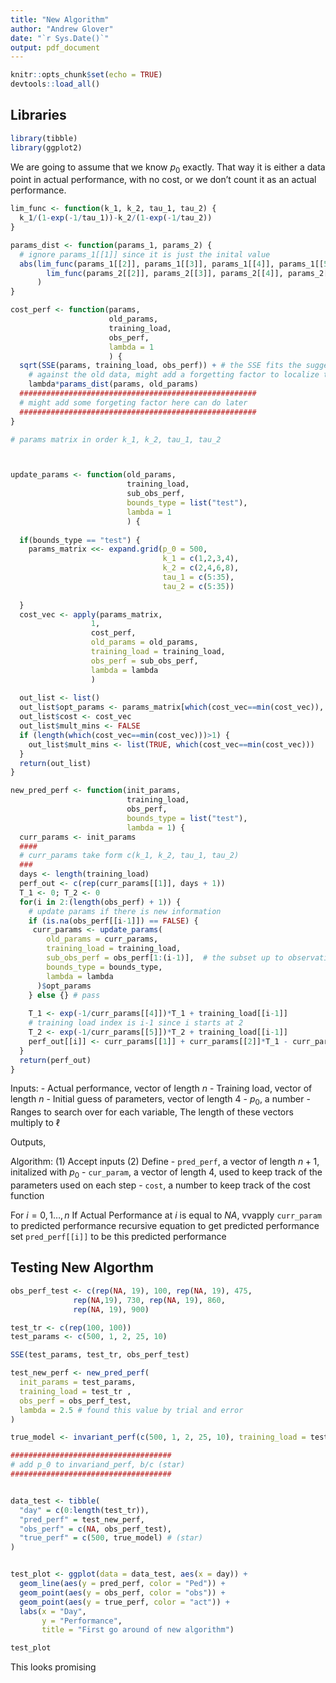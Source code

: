 ```yaml
---
title: "New Algorithm"
author: "Andrew Glover"
date: "`r Sys.Date()`"
output: pdf_document
---
```


```r
knitr::opts_chunk$set(echo = TRUE)
devtools::load_all()
```

## Libraries

```r
library(tibble)
library(ggplot2)
```


We are going to assume that we know $p_0$ exactly. That way it is either 
a data point in actual performance, with no cost, or we don't count it as 
an actual performance. 
```r
lim_func <- function(k_1, k_2, tau_1, tau_2) {
  k_1/(1-exp(-1/tau_1))-k_2/(1-exp(-1/tau_2))
}

params_dist <- function(params_1, params_2) {
  # ignore params_1[[1]] since it is just the inital value
  abs(lim_func(params_1[[2]], params_1[[3]], params_1[[4]], params_1[[5]]) -
        lim_func(params_2[[2]], params_2[[3]], params_2[[4]], params_2[[5]])
      )
}

cost_perf <- function(params,
                      old_params,
                      training_load,
                      obs_perf,
                      lambda = 1
                      ) {
  sqrt(SSE(params, training_load, obs_perf)) + # the SSE fits the suggested parameters
    # against the old data, might add a forgetting factor to localize the fitting
    lambda*params_dist(params, old_params) 
  #####################################################
  # might add some forgeting factor here can do later
  #####################################################
}

# params matrix in order k_1, k_2, tau_1, tau_2



update_params <- function(old_params, 
                          training_load,
                          sub_obs_perf,
                          bounds_type = list("test"),
                          lambda = 1 
                          ) {
  
  if(bounds_type == "test") {
    params_matrix <<- expand.grid(p_0 = 500,
                                  k_1 = c(1,2,3,4),
                                  k_2 = c(2,4,6,8),
                                  tau_1 = c(5:35),
                                  tau_2 = c(5:35))
    
  }
  cost_vec <- apply(params_matrix,
                  1, 
                  cost_perf,
                  old_params = old_params,
                  training_load = training_load,
                  obs_perf = sub_obs_perf,
                  lambda = lambda
                  )
  
  out_list <- list()
  out_list$opt_params <- params_matrix[which(cost_vec==min(cost_vec)), ]
  out_list$cost <- cost_vec
  out_list$mult_mins <- FALSE
  if (length(which(cost_vec==min(cost_vec)))>1) {
    out_list$mult_mins <- list(TRUE, which(cost_vec==min(cost_vec)))
  }
  return(out_list)
}

new_pred_perf <- function(init_params,
                          training_load,
                          obs_perf,
                          bounds_type = list("test"),
                          lambda = 1) {
  curr_params <- init_params 
  ####
  # curr_params take form c(k_1, k_2, tau_1, tau_2)
  ###
  days <- length(training_load)
  perf_out <- c(rep(curr_params[[1]], days + 1))
  T_1 <- 0; T_2 <- 0
  for(i in 2:(length(obs_perf) + 1)) {
    # update params if there is new information
    if (is.na(obs_perf[[i-1]]) == FALSE) {
     curr_params <- update_params(
        old_params = curr_params,
        training_load = training_load,
        sub_obs_perf = obs_perf[1:(i-1)],  # the subset up to observation
        bounds_type = bounds_type,
        lambda = lambda
      )$opt_params
    } else {} # pass
    
    T_1 <- exp(-1/curr_params[[4]])*T_1 + training_load[[i-1]] 
    # training load index is i-1 since i starts at 2
    T_2 <- exp(-1/curr_params[[5]])*T_2 + training_load[[i-1]]
    perf_out[[i]] <- curr_params[[1]] + curr_params[[2]]*T_1 - curr_params[[3]]*T_2 
  }
  return(perf_out)
} 
```

Inputs:
- Actual performance, vector of length $n$
- Training load, vector of length $n$
- Initial guess of parameters, vector of length $4$
- $p_0$, a number
- Ranges to search over for each variable, The length of these vectors 
multiply to $\ell$

Outputs, 

Algorithm:
(1) Accept inputs
(2) Define 
- `pred_perf`, a vector of length $n+1$, initalized with $p_0$
- `cur_param`, a vector of length $4$, used to keep track of the parameters used
on each step
- `cost`, a number to keep track of the cost function

For $i = 0,1\hdots, n$
If Actual Performance at $i$ is equal to $NA$,
  vvapply `curr_param` to predicted performance recursive equation to get predicted 
  performance
  set `pred_perf[[i]]` to be this predicted performance

## Testing New Algorthm
```r



obs_perf_test <- c(rep(NA, 19), 100, rep(NA, 19), 475, 
              rep(NA,19), 730, rep(NA, 19), 860, 
              rep(NA, 19), 900)

test_tr <- c(rep(100, 100))
test_params <- c(500, 1, 2, 25, 10)

SSE(test_params, test_tr, obs_perf_test)

test_new_perf <- new_pred_perf(
  init_params = test_params,
  training_load = test_tr ,
  obs_perf = obs_perf_test,
  lambda = 2.5 # found this value by trial and error
)

true_model <- invariant_perf(c(500, 1, 2, 25, 10), training_load = test_tr)

####################################
# add p_0 to invariand_perf, b/c (star)
####################################


data_test <- tibble(
  "day" = c(0:length(test_tr)),
  "pred_perf" = test_new_perf,
  "obs_perf" = c(NA, obs_perf_test),
  "true_perf" = c(500, true_model) # (star)
)


test_plot <- ggplot(data = data_test, aes(x = day)) + 
  geom_line(aes(y = pred_perf, color = "Ped")) + 
  geom_point(aes(y = obs_perf, color = "obs")) +
  geom_point(aes(y = true_perf, color = "act")) +
  labs(x = "Day",
       y = "Performance",
       title = "First go around of new algorithm") 

test_plot
```
This looks promising


  






